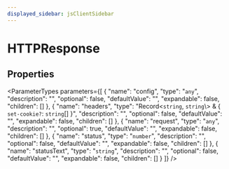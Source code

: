 ```yaml
---
displayed_sidebar: jsClientSidebar
---
```



# HTTPResponse

## Properties

<ParameterTypes parameters={[
  {
    "name": "config",
    "type": "`any`",
    "description": "",
    "optional": false,
    "defaultValue": "",
    "expandable": false,
    "children": []
  },
  {
    "name": "headers",
    "type": "Record<`string`, `string`\\> & { `set-cookie?`: `string`[]  }",
    "description": "",
    "optional": false,
    "defaultValue": "",
    "expandable": false,
    "children": []
  },
  {
    "name": "request",
    "type": "`any`",
    "description": "",
    "optional": true,
    "defaultValue": "",
    "expandable": false,
    "children": []
  },
  {
    "name": "status",
    "type": "`number`",
    "description": "",
    "optional": false,
    "defaultValue": "",
    "expandable": false,
    "children": []
  },
  {
    "name": "statusText",
    "type": "`string`",
    "description": "",
    "optional": false,
    "defaultValue": "",
    "expandable": false,
    "children": []
  }
]} />
